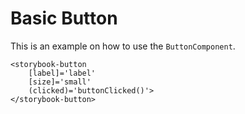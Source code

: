 
<Meta title="MDX/Buttons" component={Button} />


# Basic Button

This is an example on how to use the `ButtonComponent`.

```
<storybook-button 
    [label]='label' 
    [size]='small' 
    (clicked)='buttonClicked()'>
</storybook-button>
```

<ArgsTable of={Button} />
